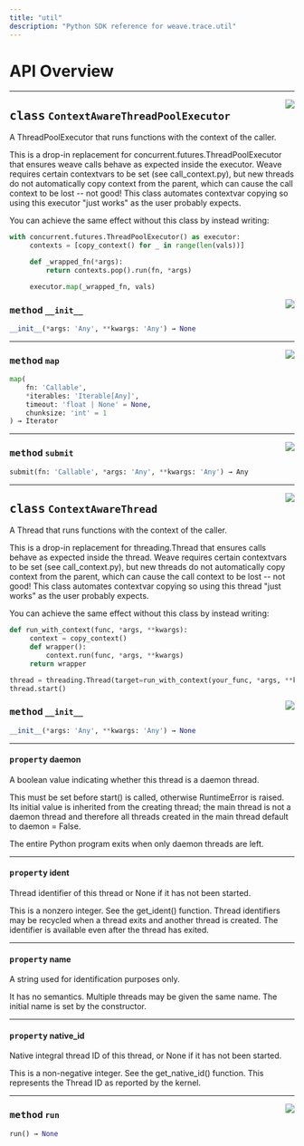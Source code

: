 ```yaml
---
title: "util"
description: "Python SDK reference for weave.trace.util"
---
```



# API Overview








---


<a href="https://github.com/wandb/weave/blob/master/weave/trace/util.py#L40"><img align="right" src="https://img.shields.io/badge/-source-cccccc?style=flat-square" /></a>

## <kbd>class</kbd> `ContextAwareThreadPoolExecutor`
A ThreadPoolExecutor that runs functions with the context of the caller. 

This is a drop-in replacement for concurrent.futures.ThreadPoolExecutor that ensures weave calls behave as expected inside the executor.  Weave requires certain contextvars to be set (see call_context.py), but new threads do not automatically copy context from the parent, which can cause the call context to be lost -- not good!  This class automates contextvar copying so using this executor "just works" as the user probably expects. 

You can achieve the same effect without this class by instead writing: 

```python lines
with concurrent.futures.ThreadPoolExecutor() as executor:
     contexts = [copy_context() for _ in range(len(vals))]

     def _wrapped_fn(*args):
         return contexts.pop().run(fn, *args)

     executor.map(_wrapped_fn, vals)
```

<a href="https://github.com/wandb/weave/blob/master/weave/trace/util.py#L63"><img align="right" src="https://img.shields.io/badge/-source-cccccc?style=flat-square" /></a>

### <kbd>method</kbd> `__init__`

```python lines
__init__(*args: 'Any', **kwargs: 'Any') → None
```








---

<a href="https://github.com/wandb/weave/blob/master/weave/trace/util.py#L72"><img align="right" src="https://img.shields.io/badge/-source-cccccc?style=flat-square" /></a>

### <kbd>method</kbd> `map`

```python lines
map(
    fn: 'Callable',
    *iterables: 'Iterable[Any]',
    timeout: 'float | None' = None,
    chunksize: 'int' = 1
) → Iterator
```





---

<a href="https://github.com/wandb/weave/blob/master/weave/trace/util.py#L68"><img align="right" src="https://img.shields.io/badge/-source-cccccc?style=flat-square" /></a>

### <kbd>method</kbd> `submit`

```python lines
submit(fn: 'Callable', *args: 'Any', **kwargs: 'Any') → Any
```







---


<a href="https://github.com/wandb/weave/blob/master/weave/trace/util.py#L100"><img align="right" src="https://img.shields.io/badge/-source-cccccc?style=flat-square" /></a>

## <kbd>class</kbd> `ContextAwareThread`
A Thread that runs functions with the context of the caller. 

This is a drop-in replacement for threading.Thread that ensures calls behave as expected inside the thread.  Weave requires certain contextvars to be set (see call_context.py), but new threads do not automatically copy context from the parent, which can cause the call context to be lost -- not good!  This class automates contextvar copying so using this thread "just works" as the user probably expects. 

You can achieve the same effect without this class by instead writing: 

```python lines
def run_with_context(func, *args, **kwargs):
     context = copy_context()
     def wrapper():
         context.run(func, *args, **kwargs)
     return wrapper

thread = threading.Thread(target=run_with_context(your_func, *args, **kwargs))
thread.start()
```

<a href="https://github.com/wandb/weave/blob/master/weave/trace/util.py#L124"><img align="right" src="https://img.shields.io/badge/-source-cccccc?style=flat-square" /></a>

### <kbd>method</kbd> `__init__`

```python lines
__init__(*args: 'Any', **kwargs: 'Any') → None
```






---

#### <kbd>property</kbd> daemon

A boolean value indicating whether this thread is a daemon thread. 

This must be set before start() is called, otherwise RuntimeError is raised. Its initial value is inherited from the creating thread; the main thread is not a daemon thread and therefore all threads created in the main thread default to daemon = False. 

The entire Python program exits when only daemon threads are left. 

---

#### <kbd>property</kbd> ident

Thread identifier of this thread or None if it has not been started. 

This is a nonzero integer. See the get_ident() function. Thread identifiers may be recycled when a thread exits and another thread is created. The identifier is available even after the thread has exited. 

---

#### <kbd>property</kbd> name

A string used for identification purposes only. 

It has no semantics. Multiple threads may be given the same name. The initial name is set by the constructor. 

---

#### <kbd>property</kbd> native_id

Native integral thread ID of this thread, or None if it has not been started. 

This is a non-negative integer. See the get_native_id() function. This represents the Thread ID as reported by the kernel. 



---

<a href="https://github.com/wandb/weave/blob/master/weave/trace/util.py#L128"><img align="right" src="https://img.shields.io/badge/-source-cccccc?style=flat-square" /></a>

### <kbd>method</kbd> `run`

```python lines
run() → None
```





